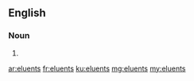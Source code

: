 ==English==

===Noun===
{{head|en|plural}}

# {{plural of|eluent|lang=en|nocat=1}}

[[ar:eluents]]
[[fr:eluents]]
[[ku:eluents]]
[[mg:eluents]]
[[my:eluents]]
